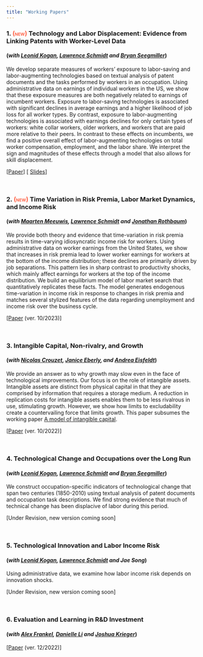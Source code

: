 ---
title: "Working Papers"
---

### 1. <span style="font-variant:small-caps;color:Tomato;">(new)</span> Technology and Labor Displacement: Evidence from Linking Patents with Worker-Level Data  
####   (*with [Leonid Kogan](http://web.mit.edu/lkogan2/www/), [Lawrence Schmidt](https://sites.google.com/site/lawrencedwschmidt/home) and [Bryan Seegmiller](https://mitsloan.mit.edu/phd/students/bryan-seegmiller)*)
We develop separate measures of workers' exposure to labor-saving and labor-augmenting technologies based on textual analysis of patent documents and the tasks performed by workers in an occupation. Using administrative data on earnings of individual workers in the US, we show that these exposure measures are both negatively related to earnings of incumbent workers. Exposure to labor-saving technologies is associated with significant declines in average earnings and a higher likelihood of job loss for all worker types. By contrast, exposure to labor-augmenting technologies is associated with earnings declines for only certain types of workers: white collar workers, older workers, and workers that are paid more relative to their peers. In contrast to these effects on incumbents, we find a positive overall effect of labor-augmenting technologies on total worker compensation, employment, and the labor share. We interpret the sign and magnitudes of these effects through a model that also allows for skill displacement. 

[[Paper](https://www.dropbox.com/scl/fi/zlq7u209oirvvs0r3nmdi/LaborDisplacement_RNR.pdf?rlkey=6fq1m25o366f9r0iwoiz0cfi7&raw=1)] [ [Slides](https://www.dropbox.com/scl/fi/q9t5e5bqbw1rg9rab0vfv/LaborDisplacement_RNR_Slides.pdf?rlkey=6rycbz7u4dzu3g5guse5vfu4z&raw=1)]
 
&nbsp;

### 2. <span style="font-variant:small-caps;color:Tomato;">(new)</span> Time Variation in Risk Premia, Labor Market Dynamics, and Income Risk   
#### (*with [Maarten Meeuwis](https://www.maartenmeeuwis.com/), [Lawrence Schmidt](https://sites.google.com/site/lawrencedwschmidt/home) and [Jonathan Rothbaum](https://sites.google.com/site/jlrothbaum/home?pli=1)*) 

We provide both theory and evidence that time-variation in risk premia results in time-varying idiosyncratic income risk for workers. Using administrative data on worker earnings from the United States, we show that increases in risk premia lead to lower worker earnings for workers at the bottom of the income distribution; these declines are primarily driven by job separations. This pattern lies in sharp contrast to productivity shocks, which mainly affect earnings for workers at the top of the income distribution. We build an equilibrium model of labor market search that quantitatively replicates these facts. The model generates endogenous time-variation in income risk in response to changes in risk premia and matches several stylized features of the data regarding unemployment and income risk over the business cycle. 

[[Paper](https://www.dropbox.com/scl/fi/ow2yvb805w1kim2w5vh6g/RiskPremia_Labor.pdf?rlkey=5odl1mo4ceizgkg6zq62nnue8&dl=0) (ver. 10/2023)]

&nbsp;

### 3. Intangible Capital, Non-rivalry, and Growth   
#### (*with [Nicolas Crouzet](https://www.kellogg.northwestern.edu/faculty/crouzet/html/index.html), [Janice Eberly](https://www.kellogg.northwestern.edu/faculty/directory/eberly_janice_c.aspx), and [Andrea Eisfeldt](http://www.anderson.ucla.edu/x33175.xml)*)

We provide an answer as to why growth may slow even in the face of technological improvements. Our focus is on the role of intangible assets. Intangible assets are distinct from physical capital
in that they are comprised by information that requires a storage medium. A reduction in replication costs for intangible assets enables them to be less rivalrous in use, stimulating growth.
However, we show how limits to excludability create a countervailing force that limits growth. This paper subsumes the working paper [A model of intangible capital](https://www.dropbox.com/s/x77j4e67b790l9u/Model_of_Intangible_Capital.pdf?raw=1).

[[Paper](https://www.dropbox.com/s/t3pun2wpakqbz55/ceep_latest.pdf?raw=1) (ver. 10/2022)]

&nbsp;

### 4. Technological Change and Occupations over the Long Run
####   (*with [Leonid Kogan](http://web.mit.edu/lkogan2/www/), [Lawrence Schmidt](https://sites.google.com/site/lawrencedwschmidt/home) and [Bryan Seegmiller](https://mitsloan.mit.edu/phd/students/bryan-seegmiller)*)

 We construct occupation-specific indicators of technological change that span two centuries (1850-2010) using textual analysis of patent documents and occupation task descriptions. We find strong evidence that much of technical change has been displacive of labor during this period. 

[Under Revision, new version coming soon]


&nbsp;

### 5. Technological Innovation and Labor Income Risk  
####   (*with [Leonid Kogan](http://web.mit.edu/lkogan2/www/), [Lawrence Schmidt](https://sites.google.com/site/lawrencedwschmidt/home) and Jae Song*)

Using administrative data, we examine how labor income risk depends on innovation shocks.

[Under Revision, new version coming soon]

&nbsp;

### 6. Evaluation and Learning in R&D Investment
#### (*with [Alex Frankel](https://faculty.chicagobooth.edu/alexander-frankel), [Danielle Li](https://mitsloan.mit.edu/faculty/directory/danielle-li) and [Joshua Krieger](https://www.hbs.edu/faculty/Pages/profile.aspx?facId=951435)*)

[[Paper](https://www.dropbox.com/s/i18l4ghq06oq82f/evaluation_learning.pdf?raw=1) (ver. 12/2022)]